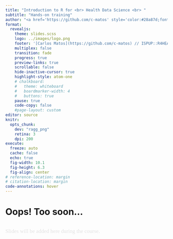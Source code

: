```yaml
---
title: "Introduction to R for <br> Health Data Science <br> "
subtitle: "Hands-on training"
author: "<a href='https://github.com/c-matos' style='color:#28a87d;font-weight:600;'>Carlos Matos</a>&ensp;//&ensp;ISPUP&ensp;//&ensp;November 2023"
format:
  revealjs:
    theme: slides.scss
    logo: ../images/logo.png
    footer: '[Carlos Matos](https://github.com/c-matos) // ISPUP::R4HEADS(2023)'
    multiplex: false
    transition: fade
    progress: true
    preview-links: true
    scrollable: false
    hide-inactive-cursor: true
    highlight-style: atom-one
    # chalkboard:
    #   theme: whiteboard
    #   boardmarker-width: 4
    #   buttons: true
    pause: true
    code-copy: false
    #page-layout: custom
editor: source
knitr:
  opts_chunk:
    dev: "ragg_png"
    retina: 3
    dpi: 200
execute:
  freeze: auto
  cache: false
  echo: true
  fig-width: 10.1
  fig-height: 6.3
  fig-align: center
# reference-location: margin
# citation-location: margin
code-annotations: hover
---
```


# Oops! Too soon... <br><br><span style='color:#e2e2e2;font-size:.6em;font-family:Asap;font-stretch:87.5%;font-weight:500;'> Slides will be added here during the course.</span>{data-menu-title="Wait for it!" background-color="#000000"}